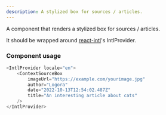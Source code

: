 ```yaml
---
description: A stylized box for sources / articles.
---
```



A component that renders a stylized box for sources / articles.

It should be wrapped around [react-intl](https://formatjs.io/docs/getting-started/installation/)'s IntlProvider.

### Component usage
```js
<IntlProvider locale="en">
    <ContextSourceBox
        imageUrl="https://example.com/yourimage.jpg"
        author="Logora"
        date="2022-10-13T12:54:02.487Z"
        title="An interesting article about cats" 
    />
</IntlProvider>
```
